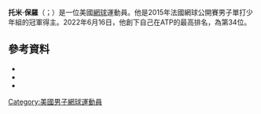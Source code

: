 '''托米·保羅'''（{{lang-en|Tommy Paul}}；{{bd|1997年|5月17日}}）是一位美國[[網球|網球]]運動員。他是2015年法國網球公開賽男子單打少年組的冠軍得主。2022年6月16日，他創下自己在ATP的最高排名，為第34位。

==參考資料==
* {{ATP|PL56}}
* {{ITF junior profile|100172005|Tommy Paul}}
* {{ITF male profile|100172005|Tommy Paul}}
[[Category:美國男子網球運動員|Category:美國男子網球運動員]]